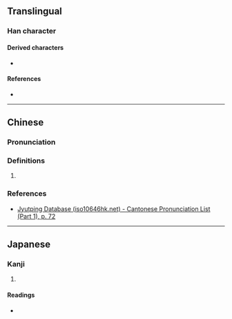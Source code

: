 {{character info}}
==Translingual==

===Han character===
{{Han char|rn=19|rad=力|as=05|sn=7|four=|canj=MRKS|ids=⿰石力}}

====Derived characters====
* {{l|mul|[[𭰛]]}}

====References====
* {{Han ref|kx=0147.060|dkj=02322|dj=0331.090|hdz=10368.050|uh=52AF|ud=21167}}

----

==Chinese==
{{zh-forms}}

===Pronunciation===
{{zh-pron
|m=zhǔ
|c=zyu2
|mc=y
|oc=y
|cat=
}}

===Definitions===
{{zh-hanzi}}

# {{rfdef|zh|sort=力05}}

===References===
* [http://www.iso10646hk.net/jp/document/download.jsp Jyutping Database (iso10646hk.net) - Cantonese Pronunciation List (Part 1), p. 72]

----

==Japanese==

===Kanji===
{{ja-kanji|grade=|rs=力05}}

# {{rfdef|ja|sort=力05}}

====Readings====
* {{ja-readings|on=しょ|kun=つよ-い}}